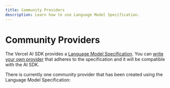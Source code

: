 ```yaml
---
title: Community Providers
description: Learn how to use Language Model Specification.
---
```


# Community Providers

The Vercel AI SDK provides a [Language Model Specification](https://github.com/vercel/ai/tree/main/packages/provider/src/language-model/v1).
You can [write your own provider](./community-providers/custom-providers) that adheres to the specification and it will be compatible with the AI SDK.

There is currently one community provider that has been created using the Language Model Specification:

<CommunityModelCards />
